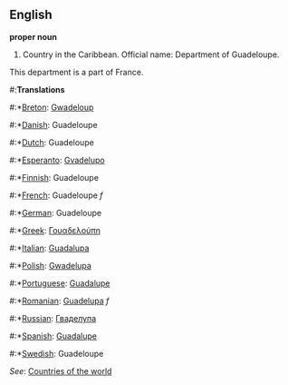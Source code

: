 ==English==

'''proper noun'''

# Country in the Caribbean. Official name: Department of Guadeloupe.
This department is a part of France.
#:'''Translations'''
#:*[[Breton]]: [[Gwadeloup]]
#:*[[Danish]]: Guadeloupe
#:*[[Dutch]]: Guadeloupe
#:*[[Esperanto]]: [[Gvadelupo]]
#:*[[Finnish]]: Guadeloupe
#:*[[French]]: Guadeloupe ''f''
#:*[[German]]: Guadeloupe
#:*[[Greek]]: [[Γουαδελούπη]]
#:*[[Italian]]: [[Guadalupa]]
#:*[[Polish]]: [[Gwadelupa]]
#:*[[Portuguese]]: [[Guadalupe]]
#:*[[Romanian]]: [[Guadelupa]] ''f''
#:*[[Russian]]: [[Гваделупа]]
#:*[[Spanish]]: [[Guadalupe]]
#:*[[Swedish]]: Guadeloupe

''See'': [[Countries of the world]]